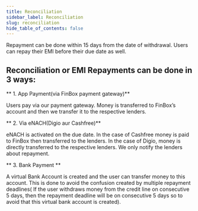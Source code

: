 ```yaml
---
title: Reconciliation
sidebar_label: Reconciliation
slug: reconciliation
hide_table_of_contents: false
---
```



Repayment can be done within 15 days from the date of withdrawal. Users can repay their EMI before their due date as well.
## Reconciliation or EMI Repayments can be done in 3 ways:

** 1. App Payment(via FinBox payment gateway)**

Users pay via our payment gateway. Money is transferred to FinBox’s account and then we transfer it to the respective lenders.

** 2. Via eNACH(Digio aur Cashfree)**

eNACH is activated on the due date. In the case of Cashfree money is paid to FinBox then transferred to the lenders. In the case of Digio, money is directly transferred to the respective lenders. We only notify the lenders about repayment.


** 3. Bank Payment **

A virtual Bank Account is created and the user can transfer money to this account. This is done to avoid the confusion created by multiple repayment deadlines( If the user withdraws money from the credit line on consecutive 5 days, then the repayment deadline will be on consecutive 5 days so to avoid that this virtual bank account is created).

